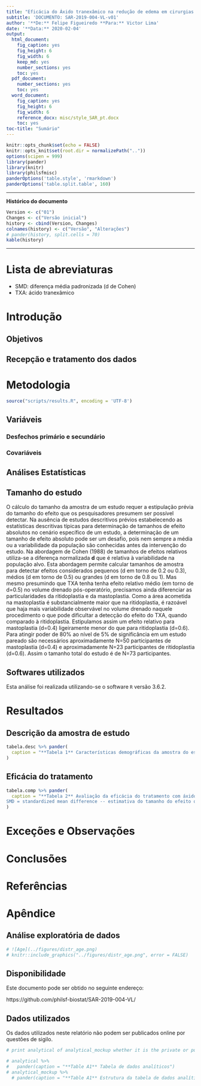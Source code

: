 ```yaml
---
title: "Eficácia do Áxido tranexâmico na redução de edema em cirurgias plásticas de prótese mamária: projeto piloto"
subtitle: 'DOCUMENTO: SAR-2019-004-VL-v01'
author: '**De:** Felipe Figueiredo **Para:** Victor Lima'
date: '**Data:** 2020-02-04'
output:
  html_document:
    fig_caption: yes
    fig_height: 6
    fig_width: 6
    keep_md: yes
    number_sections: yes
    toc: yes
  pdf_document:
    number_sections: yes
    toc: yes
  word_document:
    fig_caption: yes
    fig_height: 6
    fig_width: 6
    reference_docx: misc/style_SAR_pt.docx
    toc: yes
toc-title: "Sumário"
---
```


```r
knitr::opts_chunk$set(echo = FALSE)
knitr::opts_knit$set(root.dir = normalizePath(".."))
options(scipen = 999)
library(pander)
library(knitr)
library(philsfmisc)
panderOptions('table.style', 'rmarkdown')
panderOptions('table.split.table', 160)
```

---

**Histórico do documento**

```r
Version <- c("01")
Changes <- c("Versão inicial")
history <- cbind(Version, Changes)
colnames(history) <- c("Versão", "Alterações")
# pander(history, split.cells = 70)
kable(history)
```

---

# Lista de abreviaturas

- SMD: diferença média padronizada (d de Cohen)
- TXA: ácido tranexâmico

# Introdução

## Objetivos

## Recepção e tratamento dos dados

# Metodologia

```r
source("scripts/results.R", encoding = 'UTF-8')
```

## Variáveis

### Desfechos primário e secundário

### Covariáveis

## Análises Estatísticas

## Tamanho do estudo

O cálculo do tamanho da amostra de um estudo requer a estipulação prévia do tamanho do efeito que os pesquisadores presumem ser possível detectar.
Na ausência de estudos descritivos prévios estabelecendo as estatísticas descritivas típicas para determinação de tamanhos de efeito absolutos no cenário específico de um estudo, a determinação de um tamanho de efeito absoluto pode ser um desafio, pois nem sempre a média ou a variabilidade da população são conhecidas antes da intervenção do estudo.
Na abordagem de Cohen (1988) de tamanhos de efeitos relativos utiliza-se a diferença normalizada **d** que é relativa à variabilidade na população alvo.
Esta abordagem permite calcular tamanhos de amostra para detectar efeitos considerados pequenos (d em torno de 0.2 ou 0.3), médios (d em torno de 0.5) ou grandes (d em torno de 0.8 ou 1).
Mas mesmo presumindo que TXA tenha tenha efeito relativo médio (em torno de d=0.5) no volume drenado pós-operatório, precisamos ainda diferenciar as particularidades da ritidoplastia e da mastoplastia.
Como a área acometida na mastoplastia é substancialmente maior que na ritidoplastia, é razoável que haja mais variabilidade observável no volume drenado naquele procedimento o que pode dificultar a detecção do efeito do TXA, quando comparado à ritidoplastia.
Estipulamos assim um efeito relativo para mastoplastia (d=0.4) ligeiramente menor do que para ritidoplastia (d=0.6).
Para atingir poder de 80% ao nível de 5% de significância em um estudo pareado são necessários aproximadamente N=50 participantes de mastoplastia (d=0.4) e aproximadamente N=23 participantes de ritidoplastia (d=0.6).
Assim o tamanho total do estudo é de N=73 participantes.

## Softwares utilizados

Esta análise foi realizada utilizando-se o software `R` versão 3.6.2.

# Resultados

## Descrição da amostra de estudo

```r
tabela.desc %>% pander(
  caption = "**Tabela 1** Características demográficas da amostra do estudo piloto."
)
```


## Eficácia do tratamento

```r
tabela.comp %>% pander(
  caption = "**Tabela 2** Avaliação da eficácia do tratamento com áxido tranexâmico (txa) em comparação ao lado controle (ctr);
SMD = standardized mean difference -- estimativa do tamanho do efeito observado."
)
```


# Exceções e Observações

# Conclusões

# Referências

<!-- - **SAP-2019-004-VL-v01** -- Plano Analítico para title -->
<!-- - Cohen, J. (1988). Statistical power analysis for the behavioral sciences (2nd Ed.). New York: Routledge. -->

# Apêndice

## Análise exploratória de dados

```r
# ![Age](../figures/distr_age.png)
# knitr::include_graphics("../figures/distr_age.png", error = FALSE)
```

## Disponibilidade

<!-- Tanto este documento como o plano analítico correspondente (**SAP-2019-004-VL-v01**) podem ser obtidos no seguinte endereço: -->

Este documento pode ser obtido no seguinte endereço:

https://github.com/philsf-biostat/SAR-2019-004-VL/

## Dados utilizados

Os dados utilizados neste relatório não podem ser publicados online por questões de sigilo.

```r
# print analytical of analytical_mockup whether it is the private or public version of the SAR

# analytical %>%
#   pander(caption = "**Table A1** Tabela de dados analíticos")
# analytical_mockup %>%
  # pander(caption = "**Table A1** Estrutura da tabela de dados analíticos")
```
